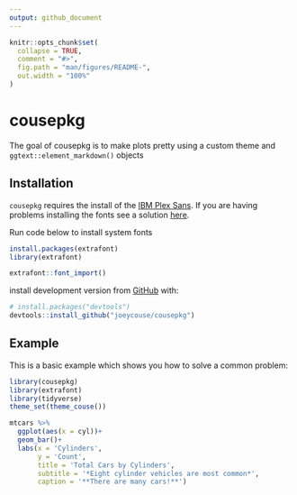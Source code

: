```yaml
---
output: github_document
---
```


<!-- README.md is generated from README.Rmd. Please edit that file -->

```r
knitr::opts_chunk$set(
  collapse = TRUE,
  comment = "#>",
  fig.path = "man/figures/README-",
  out.width = "100%"
)
```

# cousepkg

<!-- badges: start -->
<!-- badges: end -->

The goal of cousepkg is to make plots pretty using a custom theme and `ggtext::element_markdown()` objects

## Installation

`cousepkg` requires the install of the [IBM Plex Sans](https://github.com/IBM/plex/). If you are having problems installing the fonts see a solution [here](https://github.com/wch/extrafont/issues/32#issuecomment-907556721). 

Run code below to install system fonts

```r
install.packages(extrafont)
library(extrafont)

extrafont::font_import()

```


install development version from [GitHub](https://github.com/) with:

``` r
# install.packages("devtools")
devtools::install_github("joeycouse/cousepkg")
```
## Example

This is a basic example which shows you how to solve a common problem:

```r
library(cousepkg)
library(extrafont)
library(tidyverse)
theme_set(theme_couse())

mtcars %>%
  ggplot(aes(x = cyl))+
  geom_bar()+
  labs(x = 'Cylinders',
       y = 'Count',
       title = 'Total Cars by Cylinders',
       subtitle = '*Eight cylinder vehicles are most common*',
       caption = '**There are many cars!**')


```
